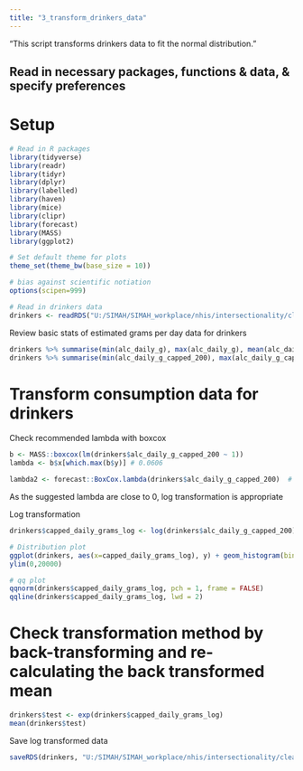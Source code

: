 ```yaml
---
title: "3_transform_drinkers_data"
---
```


"This script transforms drinkers data to fit the normal distribution."

## Read in necessary packages, functions & data, & specify preferences

# Setup
```r

# Read in R packages
library(tidyverse)
library(readr)
library(tidyr)
library(dplyr)
library(labelled)
library(haven)
library(mice)
library(clipr)
library(forecast)
library(MASS)
library(ggplot2)

# Set default theme for plots
theme_set(theme_bw(base_size = 10))

# bias against scientific notiation
options(scipen=999)

# Read in drinkers data
drinkers <- readRDS("U:/SIMAH/SIMAH_workplace/nhis/intersectionality/cleaned_data/5_nhis_alc_clean_drinkers_only.RDS")
```

Review basic stats of estimated grams per day data for drinkers
```r
drinkers %>% summarise(min(alc_daily_g), max(alc_daily_g), mean(alc_daily_g))
drinkers %>% summarise(min(alc_daily_g_capped_200), max(alc_daily_g_capped_200), mean(alc_daily_g_capped_200))
```
# Transform consumption data for drinkers

Check recommended lambda with boxcox
```r
b <- MASS::boxcox(lm(drinkers$alc_daily_g_capped_200 ~ 1))
lambda <- b$x[which.max(b$y)] # 0.0606

lambda2 <- forecast::BoxCox.lambda(drinkers$alc_daily_g_capped_200)  # -0.054
```
As the suggested lambda are close to 0, log transformation is appropriate

Log transformation
```r
drinkers$capped_daily_grams_log <- log(drinkers$alc_daily_g_capped_200)

# Distribution plot 
ggplot(drinkers, aes(x=capped_daily_grams_log), y) + geom_histogram(bins=100) + 
ylim(0,20000)

# qq plot
qqnorm(drinkers$capped_daily_grams_log, pch = 1, frame = FALSE)
qqline(drinkers$capped_daily_grams_log, lwd = 2)
```
# Check transformation method by back-transforming and re-calculating the back transformed mean
```r
drinkers$test <- exp(drinkers$capped_daily_grams_log)
mean(drinkers$test)
```
Save log transformed data
```r
saveRDS(drinkers, "U:/SIMAH/SIMAH_workplace/nhis/intersectionality/cleaned_data/6_nhis_alc_clean_transformed_drinkers_log.RDS")
```
